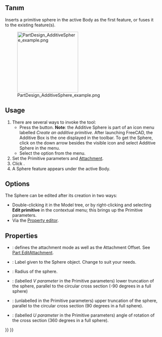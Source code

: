 <languages/>

{{Docnav
|[[PartDesign_AdditiveCylinder|Additive cylinder]]
|[[PartDesign_AdditiveCone|Additive cone]]
|[[PartDesign_Workbench|PartDesign]]
|IconL=PartDesign_AdditiveCylinder.svg
|IconR=PartDesign_AdditiveCone.svg
|IconC=Workbench_PartDesign.svg
}}

{{GuiCommand
|Name=PartDesign AdditiveSphere
|MenuLocation=Part Design → Create an additive primitive → Additive Sphere
|Workbenches=[[PartDesign_Workbench|PartDesign]]
|Version=0.17
|SeeAlso=[[PartDesign_CompPrimitiveAdditive|PartDesign CompPrimitiveAdditive]], [[PartDesign_SubtractiveSphere|PartDesign SubtractiveSphere]]
}}

<span id="Description"></span>
== Tanım ==

Inserts a primitive sphere in the active Body as the first feature, or fuses it to the existing feature(s).

[[File:PartDesign_AdditiveSphere_example.png|200px]]

==Usage==

# There are several ways to invoke the tool:
#* Press the {{Button|[[File:PartDesign_AdditiveSphere.svg|16px]] [[PartDesign_AdditiveSphere|Additive Sphere]]}} button. '''Note''': the Additive Sphere is part of an icon menu labelled ''Create an additive primitive''. After launching FreeCAD, the Additive Box is the one displayed in the toolbar. To get the Sphere, click on the down arrow besides the visible icon and select Additive Sphere in the menu.
#* Select the {{MenuCommand|Part Design → Create an additive primitive → [[Image:PartDesign_AdditiveSphere.svg|16px]] Additive Sphere}} option from the menu.
# Set the Primitive parameters and [[Part_EditAttachment|Attachment]].
# Click {{Button|OK}}.
# A Sphere feature appears under the active Body.

==Options==

The Sphere can be edited after its creation in two ways:
* Double-clicking it in the Model tree, or by right-clicking and selecting '''Edit primitive''' in the contextual menu; this brings up the Primitive parameters.
* Via the [[Property_editor|Property editor]].

==Properties==

* {{PropertyData|Attachment}}: defines the attachment mode as well as the Attachment Offset. See [[Part_EditAttachment|Part EditAttachment]].
* {{PropertyData|Label}}: Label given to the Sphere object. Change to suit your needs.
* {{PropertyData|Radius}}: Radius of the sphere.
* {{PropertyData|Angle1}}: (labelled ''V parameter'' in the Primitive parameters) lower truncation of the sphere, parallel to the circular cross section (-90 degrees in a full sphere)
* {{PropertyData|Angle2}}: (unlabelled in the Primitive parameters) upper truncation of the sphere, parallel to the circular cross section (90 degrees in a full sphere).
* {{PropertyData|Angle3}}: (labelled ''U parameter'' in the Primitive parameters) angle of rotation of the cross section (360 degrees in a full sphere).


{{Docnav
|[[PartDesign_AdditiveCylinder|Additive cylinder]]
|[[PartDesign_AdditiveCone|Additive cone]]
|[[PartDesign_Workbench|PartDesign]]
|IconL=PartDesign_AdditiveCylinder.svg
|IconR=PartDesign_AdditiveCone.svg
|IconC=Workbench_PartDesign.svg
}}

{{PartDesign_Tools_navi{{#translation:}}}}
{{Userdocnavi{{#translation:}}}}